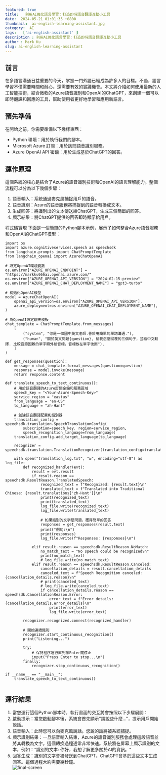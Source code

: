 ```yaml
---
featured: true
title:   利用AI強化語言學習：打造即時語音翻譯互動小工具
date:  2024-05-21 01:01:35 +0800
thumbnail:  ai-english-learning-assistant.jpg
category:  AI  
tags:   ['ai-english-assistant' ]
description : 利用AI強化語言學習：打造即時語音翻譯互動小工具
author : Mark Ku
slug: ai-english-learning-assistant
---
```


## 前言
在多語言溝通日益重要的今天，掌握一門外語已經成為許多人的目標。不過，語言學習不僅需要時間和耐心，還需要有效的實踐機會。本文將介紹如何使用最新的人工智能技術，結合微軟的Azure語音識別和OpenAI的ChatGPT，來創建一個可以即時翻譯和回應的工具，幫助使用者更好地學習和應用新語言。

## 預先準備
在開始之前，你需要準備以下幾樣東西：
* Python 環境：用於執行我們的腳本。
* Microsoft Azure 訂閱：用於訪問語音識別服務。
* Azure OpenAI API 密鑰：用於生成基於ChatGPT的回答。

## 運作原理
這個系統的核心是結合了Azure的語音識別技術和OpenAI的語言理解能力。整個流程可以分為以下幾個步驟：  

1. 語音輸入：系統通過麥克風捕捉用戶的語音。  
2. 語音識別：Azure的語音服務將捕捉到的語音轉換成文本。  
3. 生成回答：將識別出的文本傳送給ChatGPT，生成三個簡單的回答。  
4. 顯示結果：將ChatGPT提供的回答即時顯示給用戶。  

程式碼實現
下面是一個簡單的Python腳本示例，展示了如何整合Azure語音服務和OpenAI的ChatGPT模型：

```
import os
import azure.cognitiveservices.speech as speechsdk
from langchain.prompts import ChatPromptTemplate
from langchain_openai import AzureChatOpenAI

# 設定OpenAI環境變數
os.environ["AZURE_OPENAI_ENDPOINT"] = "https://markku666ai.openai.azure.com/"
os.environ["AZURE_OPENAI_API_VERSION"] = "2024-02-15-preview"
os.environ["AZURE_OPENAI_CHAT_DEPLOYMENT_NAME"] = "gpt3-turbo"

# 初始化OpenAI模型
model = AzureChatOpenAI(
    openai_api_version=os.environ["AZURE_OPENAI_API_VERSION"],
    azure_deployment=os.environ["AZURE_OPENAI_CHAT_DEPLOYMENT_NAME"],
)

# 為OpenAI設定聊天模板
chat_template = ChatPromptTemplate.from_messages(
    [
        ("system", "你是一個國中英文老師.善於用簡單的單詞溝通."),
        ("human", "關於英文問題{question}, 給我怎麼回覆的三個句子，並給中文翻譯. 比較音節困難的單字額外給音標，音標放在單字後面"),
    ]
)

def get_responses(question):
    message = chat_template.format_messages(question=question)
    response = model.invoke(message)
    return response.content

def translate_speech_to_text_continuous():
    # 用於語音翻譯的Azure訂閱金鑰和服務區域
    speech_key = "<Your-Azure-Speech-Key>"
    service_region = "eastus"
    from_language = "en-US"
    to_language = "zh-Hant"

    # 創建語音翻譯配置和識別器
    translation_config = speechsdk.translation.SpeechTranslationConfig(
        subscription=speech_key, region=service_region,
        speech_recognition_language=from_language)
    translation_config.add_target_language(to_language)

    recognizer = speechsdk.translation.TranslationRecognizer(translation_config=translation_config)

    with open("translation_log.txt", "w", encoding="utf-8") as log_file:
        def recognized_handler(evt):
            result = evt.result
            if result.reason == speechsdk.ResultReason.TranslatedSpeech:
                recognized_text = f"Recognized: {result.text}\n"
                translated_text = f"Translated into Traditional Chinese: {result.translations['zh-Hant']}\n"
                print(recognized_text)
                print(translated_text)
                log_file.write(recognized_text)
                log_file.write(translated_text)

                # 如果識別的文字是問題，獲得簡單的回答
                responses = get_responses(result.text)
                print("例句:\n")
                print(responses)
                log_file.write(f"Responses: {responses}\n")

            elif result.reason == speechsdk.ResultReason.NoMatch:
                no_match_text = "No speech could be recognized\n"
                print(no_match_text)
                # log_file.write(no_match_text)
            elif result.reason == speechsdk.ResultReason.Canceled:
                cancellation_details = result.cancellation_details
                canceled_text = f"Speech Recognition canceled: {cancellation_details.reason}\n"
                # print(canceled_text)
                # log_file.write(canceled_text)
                if cancellation_details.reason == speechsdk.CancellationReason.Error:
                    error_text = f"Error details: {cancellation_details.error_details}\n"
                    print(error_text)
                    log_file.write(error_text)

        recognizer.recognized.connect(recognized_handler)

        # 開始連續識別
        recognizer.start_continuous_recognition()
        print("Listening...")

        try:
            # 保持程序運行直到按Enter鍵停止
            input("Press Enter to stop...\n")
        finally:
            recognizer.stop_continuous_recognition()

if __name__ == "__main__":
    translate_speech_to_text_continuous()


```
## 運行結果
1. 當您運行這個Python腳本時，執行畫面的交互將會按照以下步驟展開：  
2. 啟動提示：當您啟動腳本後，系統會首先顯示"請說些什麼..."，提示用戶開始說話。  
3. 語音輸入：此時您可以向麥克風說話。您說的話將被系統捕捉。  
4. 顯示識別結果：一旦語音輸入結束，Azure的語音識別服務會處理這段語音並將其轉換為文字。這個轉換過程通常非常快速。系統將在屏幕上顯示識別的文本，例如："識別的文本: 你好，我想了解更多關於AI的資訊。"  
5. 回答生成：識別的文字會被發送到ChatGPT，ChatGPT會基於這些文本生成回答。這個過程大約需要幾秒鐘。  
![final-screen](final-screen.jpg)